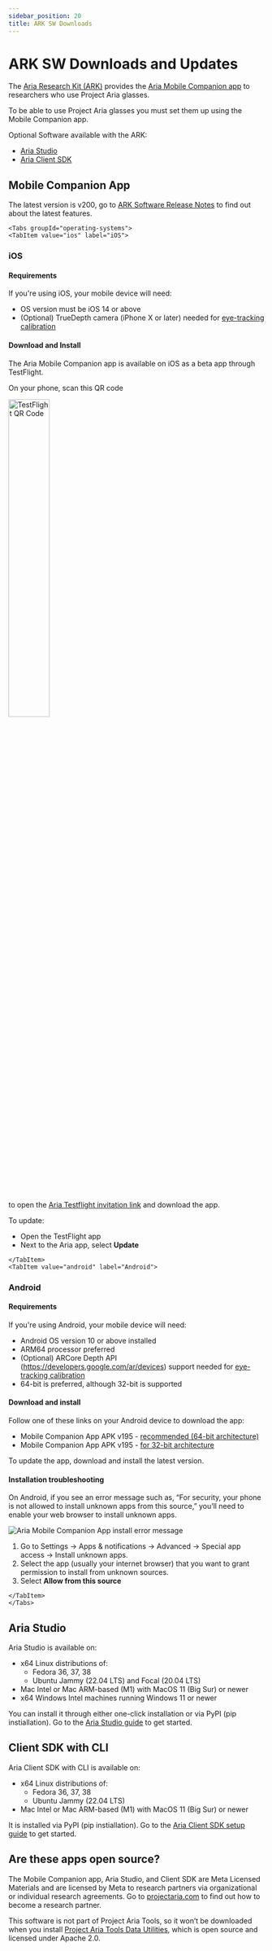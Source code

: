 ```yaml
---
sidebar_position: 20
title: ARK SW Downloads
---
```


# ARK SW Downloads and Updates


The [Aria Research Kit (ARK)](about_ARK.mdx) provides the [Aria Mobile Companion app](mobile_companion_app.mdx) to researchers who use Project Aria glasses.

To be able to use Project Aria glasses you must set them up using the Mobile Companion app.

Optional Software available with the ARK:
* [Aria Studio](#studio)
* [Aria Client SDK](#sdk)

<div id="mobile"></div>

## Mobile Companion App

The latest version is v200, go to [ARK Software Release Notes](sw_release_notes.mdx) to find out about the latest features.

```mdx-code-block
<Tabs groupId="operating-systems">
<TabItem value="ios" label="iOS">
```

### iOS
#### Requirements
If you're using iOS, your mobile device will need:
- OS version must be iOS 14 or above
- (Optional) TrueDepth camera (iPhone X or later) needed for [eye-tracking calibration](mps/eye_gaze_calibration.mdx)

#### Download and Install
The Aria Mobile Companion app is available on iOS as a beta app through TestFlight.

On your phone, scan this QR code

<div style={{textAlign: 'center'}}>
<img width="40%" src={useBaseUrl('/img/ARK/testflight.png')} alt="TestFlight QR Code"/>
</div>

to open the [Aria Testflight invitation link](https://testflight.apple.com/join/G9sm51a8) and download the app.

To update:
* Open the TestFlight app
* Next to the Aria app, select **Update**


```mdx-code-block
</TabItem>
<TabItem value="android" label="Android">
```

### Android

#### Requirements
If you're using Android, your mobile device will need:
- Android OS version 10 or above installed
- ARM64 processor preferred
- (Optional) ARCore Depth API (https://developers.google.com/ar/devices) support needed for [eye-tracking calibration](mps/eye_gaze_calibration.mdx)
- 64-bit is preferred, although 32-bit is supported


#### Download and install
Follow one of these links on your Android device to download the app:

* Mobile Companion App APK v195 - [recommended (64-bit architecture)](https://foreign-service-public-assets.s3.us-west-2.amazonaws.com/apps/android/Aria_v195_ARM64.apk)
* Mobile Companion App APK v195 - [for 32-bit architecture](https://foreign-service-public-assets.s3.us-west-2.amazonaws.com/apps/android/Aria_v195_ARMV7.apk)

To update the app, download and install the latest version.

#### Installation troubleshooting

On Android, if you see an error message such as, “For security, your phone is not allowed to install unknown apps from this source,” you’ll need to enable your web browser to install unknown apps.

![Aria Mobile Companion App install error message](/img/ARK/unknown_app_error.png)

1. Go to Settings → Apps & notifications → Advanced → Special app access → Install unknown apps.
2. Select the app (usually your internet browser) that you want to grant permission to install from unknown sources.
3. Select **Allow from this source**

```mdx-code-block
</TabItem>
</Tabs>
```

<div id="studio"></div>

## Aria Studio

Aria Studio is available on:

* x64 Linux distributions of:
    * Fedora 36, 37, 38
    * Ubuntu Jammy (22.04 LTS) and Focal (20.04 LTS)
* Mac Intel or Mac ARM-based (M1) with MacOS 11 (Big Sur) or newer
* x64 Windows Intel machines running Windows 11 or newer

You can install it through either one-click installation or via PyPI (pip instiallation). Go to the [Aria Studio guide](/ARK/aria_studio.mdx) to get started.

<div id="sdk"></div>

## Client SDK with CLI

Aria Client SDK with CLI is available on:

* x64 Linux distributions of:
    * Fedora 36, 37, 38
    * Ubuntu Jammy (22.04 LTS)
* Mac Intel or Mac ARM-based (M1) with MacOS 11 (Big Sur) or newer

It is installed via PyPI (pip instiallation). Go to the [Aria Client SDK setup guide](/ARK/sdk/setup.mdx) to get started.

## Are these apps open source?

The Mobile Companion app, Aria Studio, and Client SDK are Meta Licensed Materials and are licensed by Meta to research partners via organizational or individual research agreements. Go to [projectaria.com](https://www.projectaria.com/research-kit/) to find out how to become a research partner.

This software is not part of Project Aria Tools, so it won’t be downloaded when you install [Project Aria Tools Data Utilities](https://facebookresearch.github.io/projectaria_tools/docs/data_utilities), which is open source and licensed under Apache 2.0.

